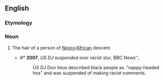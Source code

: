 ==English==

===Etymology===
{{compound|nappy|head|lang=en}}

===Noun===
{{en-noun}}

# {{context|offensive|racial slur|lang=en}} The hair of a person of [[Negro]]/[[African]] descent.
#* #* '''2007''', ''US DJ suspended over racist slur'', BBC News'',
#*: US DJ Don Imus described black people as ."nappy-headed hos" and was suspended of making racist comments.